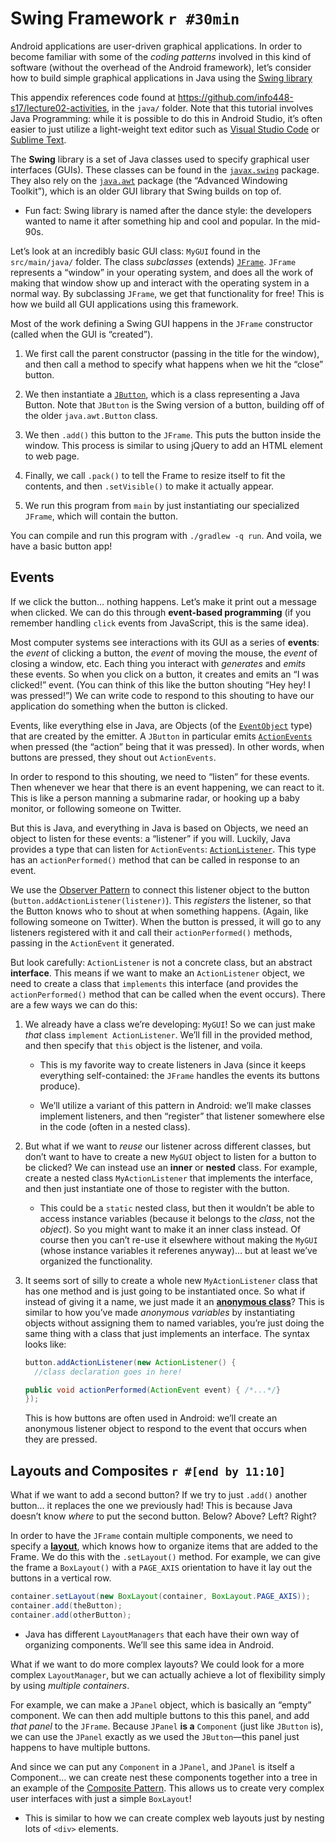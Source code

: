 # Swing Framework `r #30min` {#java-swing}
Android applications are user-driven graphical applications. In order to become familiar with some of the _coding patterns_ involved in this kind of software (without the overhead of the Android framework), let's consider how to build simple graphical applications in Java using the [Swing library](https://docs.oracle.com/javase/tutorial/uiswing/start/)

<p class="alert alert-info">This appendix references code found at <https://github.com/info448-s17/lecture02-activities>, in the `java/` folder. Note that this tutorial involves Java Programming: while it is possible to do this in Android Studio, it's often easier to just utilize a light-weight text editor such as [Visual Studio Code](https://code.visualstudio.com/) or [Sublime Text](https://www.sublimetext.com/).</p>

The **Swing** library is a set of Java classes used to specify graphical user interfaces (GUIs). These classes can be found in the [`javax.swing`](https://docs.oracle.com/javase/8/docs/api/javax/swing/package-summary.html) package. They also rely on the [`java.awt`](https://docs.oracle.com/javase/8/docs/api/java/awt/package-summary.html) package (the "Advanced Windowing Toolkit"), which is an older GUI library that Swing builds on top of.

- Fun fact: Swing library is named after the dance style: the developers wanted to name it after something hip and cool and popular. In the mid-90s.

Let's look at an incredibly basic GUI class: `MyGUI` found in the `src/main/java/` folder. The class _subclasses_ (extends) [`JFrame`](https://docs.oracle.com/javase/8/docs/api/javax/swing/JFrame.html). `JFrame` represents a "window" in your operating system, and does all the work of making that window show up and interact with the operating system in a normal way. By subclassing `JFrame`, we get that functionality for free! This is how we build all GUI applications using this framework.

Most of the work defining a Swing GUI happens in the `JFrame` constructor (called when the GUI is "created").

1. We first call the parent constructor (passing in the title for the window), and then call a method to specify what happens when we hit the "close" button.

2. We then instantiate a [`JButton`](https://docs.oracle.com/javase/8/docs/api/javax/swing/JButton.html), which is a class representing a Java Button. Note that `JButton` is the Swing version of a button, building off of the older `java.awt.Button` class.

3. We then `.add()` this button to the `JFrame`. This puts the button inside the window. This process is similar to using jQuery to add an HTML element to web page.

4. Finally, we call `.pack()` to tell the Frame to resize itself to fit the contents, and then `.setVisible()` to make it actually appear.

5. We run this program from `main` by just instantiating our specialized `JFrame`, which will contain the button.

You can compile and run this program with `./gradlew -q run`. And voila, we have a basic button app!

## Events
If we click the button... nothing happens. Let's make it print out a message when clicked. We can do this through **event-based programming** (if you remember handling `click` events from JavaScript, this is the same idea).

Most computer systems see interactions with its GUI as a series of **events**: the _event_ of clicking a button, the _event_ of moving the mouse, the _event_ of closing a window, etc. Each thing you interact with _generates_ and _emits_ these events. So when you click on a button, it creates and emits an "I was clicked!" event. (You can think of this like the button shouting "Hey hey! I was pressed!") We can write code to respond to this shouting to have our application do something when the button is clicked.

Events, like everything else in Java, are Objects (of the [`EventObject`](https://docs.oracle.com/javase/8/docs/api/java/util/EventObject.html) type) that are created by the emitter. A `JButton` in particular emits [`ActionEvents`](https://docs.oracle.com/javase/8/docs/api/java/awt/event/ActionEvent.html) when pressed (the "action" being that it was pressed). In other words, when buttons are pressed, they shout out `ActionEvents`.

In order to respond to this shouting, we need to "listen" for these events. Then whenever we hear that there is an event happening, we can react to it. This is like a person manning a submarine radar, or hooking up a baby monitor, or following someone on Twitter.

But this is Java, and everything in Java is based on Objects, we need an object to listen for these events: a "listener" if you will. Luckily, Java provides a type that can listen for `ActionEvents`: [`ActionListener`](https://docs.oracle.com/javase/8/docs/api/java/awt/event/ActionListener.html). This type has an `actionPerformed()` method that can be called in response to an event.

We use the [Observer Pattern](https://sourcemaking.com/design_patterns/observer) to connect this listener object to the button (`button.addActionListener(listener)`). This _registers_ the listener, so that the Button knows who to shout at when something happens. (Again, like following someone on Twitter). When the button is pressed, it will go to any listeners registered with it and call their `actionPerformed()` methods, passing in the `ActionEvent` it generated.

But look carefully: `ActionListener` is not a concrete class, but an abstract **interface**. This means if we want to make an `ActionListener` object, we need to create a class that `implements` this interface (and provides the `actionPerformed()` method that can be called when the event occurs). There are a few ways we can do this:

1. We already have a class we're developing: `MyGUI`! So we can just make _that_ class `implement ActionListener`. We'll fill in the provided method, and then specify that `this` object is the listener, and voila.

	- This is my favorite way to create listeners in Java (since it keeps everything self-contained: the `JFrame` handles the events its buttons produce).

	- We'll utilize a variant of this pattern in Android: we'll make classes implement listeners, and then "register" that listener somewhere else in the code (often in a nested class).

2. But what if we want to _reuse_ our listener across different classes, but don't want to have to create a new `MyGUI` object to listen for a button to be clicked? We can instead use an **inner** or **nested** class. For example, create a nested class `MyActionListener` that implements the interface, and then just instantiate one of those to register with the button.

	- This could be a `static` nested class, but then it wouldn't be able to access instance variables (because it belongs to the _class_, not the _object_). So you might want to make it an inner class instead. Of course then you can't re-use it elsewhere without making the `MyGUI` (whose instance variables it referenes anyway)... but at least we've organized the functionality.

3. It seems sort of silly to create a whole new `MyActionListener` class that has one method and is just going to be instantiated once. So what if instead of giving it a name, we just made it an [**anonymous class**](https://docs.oracle.com/javase/tutorial/java/javaOO/anonymousclasses.html)? This is similar to how you've made _anonymous variables_ by instantiating objects without assigning them to named variables, you're just doing the same thing with a class that just implements an interface. The syntax looks like:

	```java
	button.addActionListener(new ActionListener() {
	  //class declaration goes in here!

	public void actionPerformed(ActionEvent event) { /*...*/}
	});
	```

	This is how buttons are often used in Android: we'll create an anonymous listener object to respond to the event that occurs when they are pressed.


## Layouts and Composites `r #[end by 11:10]`
What if we want to add a second button? If we try to just `.add()` another button... it replaces the one we previously had! This is because Java doesn't know _where_ to put the second button. Below? Above? Left? Right?

In order to have the `JFrame` contain multiple components, we need to specify a [**layout**](https://docs.oracle.com/javase/8/docs/api/java/awt/LayoutManager.html), which knows how to organize items that are added to the Frame. We do this with the `.setLayout()` method. For example, we can give the frame a `BoxLayout()` with a `PAGE_AXIS` orientation to have it lay out the buttons in a vertical row.

```java
container.setLayout(new BoxLayout(container, BoxLayout.PAGE_AXIS));
container.add(theButton);
container.add(otherButton);
```

- Java has different `LayoutManagers` that each have their own way of organizing components. We'll see this same idea in Android.

What if we want to do more complex layouts? We could look for a more complex `LayoutManager`, but we can actually achieve a lot of flexibility simply by using _multiple containers_.

For example, we can make a `JPanel` object, which is basically an "empty" component. We can then add multiple buttons to this this panel, and add _that panel_ to the `JFrame`. Because `JPanel` **is a** `Component` (just like `JButton` is), we can use the `JPanel` exactly as we used the `JButton`&mdash;this panel just happens to have multiple buttons.

And since we can put any `Component` in a `JPanel`, and `JPanel` is itself a Component... we can create nest these components together into a tree in an example of the [Composite Pattern](https://sourcemaking.com/design_patterns/composite). This allows us to create very complex user interfaces with just a simple `BoxLayout`!

- This is similar to how we can create complex web layouts just by nesting lots of `<div>` elements.
